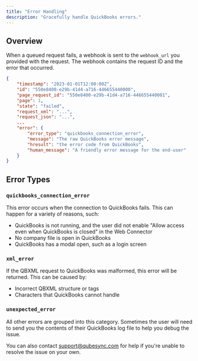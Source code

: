 ```yaml
---
title: "Error Handling"
description: "Gracefully handle QuickBooks errors."
---
```


## Overview

When a queued request fails, a webhook is sent to the `webhook_url` you provided with the request. The webhook contains the request ID and the error that occurred.

```json
{
    "timestamp": "2023-01-01T12:00:00Z",
    "id": "550e8400-e29b-41d4-a716-446655440000",
    "page_request_id": "550e8400-e29b-41d4-a716-446655440001",
    "page": 1,
    "state": "failed",
    "request_xml": "...",
    "request_json": "...",
    ...
    "error": {
        "error_type": "quickbooks_connection_error",
        "message": "The raw QuickBooks error message",
        "hresult": "the error code from QuickBooks",
        "human_message": "A friendly error message for the end-user"
    }
}
```

## Error Types

### `quickbooks_connection_error`

This error occurs when the connection to QuickBooks fails. This can happen for a variety of reasons, such:

- QuickBooks is not running, and the user did not enable "Allow access even when QuickBooks is closed" in the Web Connector
- No company file is open in QuickBooks
- QuickBooks has a modal open, such as a login screen

### `xml_error`

If the QBXML request to QuickBooks was malformed, this error will be returned. This can be caused by:

- Incorrect QBXML structure or tags
- Characters that QuickBooks cannot handle

### `unexpected_error`

All other errors are grouped into this category. Sometimes the user will need to send you the contents of their QuickBooks log file to help you debug the issue. 

You can also contact [support@qubesync.com](mailto:support@qubesync.com) for help if you're unable to resolve the issue on your own.

